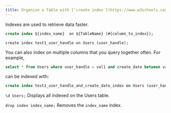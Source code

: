 ```yaml
---
title: Organize a Table with [`create index`](https://www.w3schools.com/sql/sql_create_index.asp)
---
```



Indexes are used to retrieve data faster.

<CodeWithExample>

```sql
create index ${index_name}  on ${TableName} (#{column_to_index});
```

```qsl
create index test1_user_handle on Users (user_handle);
```

</CodeWithExample>

You can also index on multiple columns that you query together often. For example,

```sql
select * from Users where user_handle = val1 and create_date between val2 and val3;
```

can be indexed with:

```sql
create index test1_user_handle_and_create_date_index on Users (user_handle, create_date);
```

`\d Users;` Displays all indexed on the Users table.

`drop index index_name;` Removes the `index_name` index.